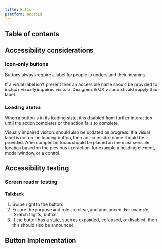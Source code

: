 ```yaml
---
title: Button
platform: android
---
```




## Table of contents

 ## Accessibility considerations

 ### Icon-only buttons

 Buttons always require a label for people to understand their meaning.

 If a visual label isn't present then an accessible name should be provided to include visually impaired visitors. Designers & UX writers should supply this label.

 ### Loading states

 When a button is in its loading state, it is disabled from further interaction until the action completes or the action fails to complete.

 Visually impaired visitors should also be updated on progress. If a visual label is not on the loading button, then an accessible name should be provided. After completion focus should be placed on the most sensible location based on the previous interaction, for example a heading element, modal window, or a control.

 ## Accessibility testing

<!--- Removed the keyboard testing, this is in the Web area, and although we could test with a Bluetooth keyboard I think the primary focus needs to be to cover SR testing --->

<!--- ### Keyboard testing

 1. Press `TAB` until the button receives focus.
 2. Ensure that the button has a recognisable outline to clearly identify the state.
 3. Press `SPACEBAR` or `ENTER` to activate the button. --->

 ### Screen reader testing

 #### Talkback

 1. Swipe right to the button.
 2. Ensure the purpose and role are clear, and announced. For example, 'Search flights, button'.
 3. If the button has a state, such as expanded, collapsed, or disabled, then this should also be announced.

## Button Implementation

<ButtonReadme />
